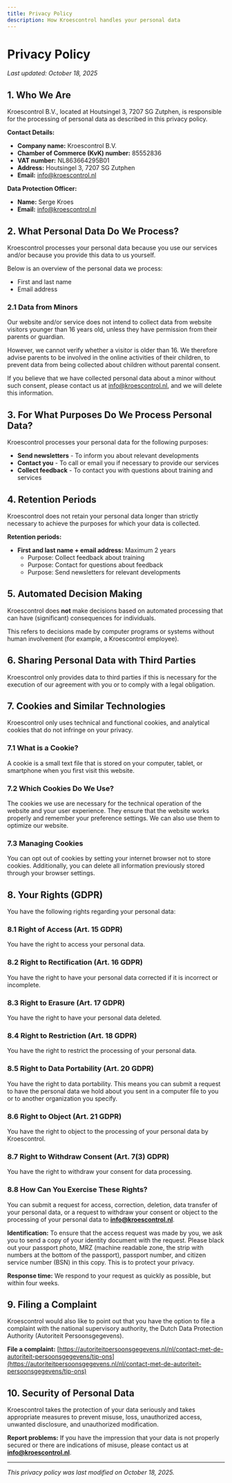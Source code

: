 ```yaml
---
title: Privacy Policy
description: How Kroescontrol handles your personal data
---
```


# Privacy Policy

_Last updated: October 18, 2025_

## 1. Who We Are

Kroescontrol B.V., located at Houtsingel 3, 7207 SG Zutphen, is responsible for the processing of personal data as described in this privacy policy.

**Contact Details:**
- **Company name:** Kroescontrol B.V.
- **Chamber of Commerce (KvK) number:** 85552836
- **VAT number:** NL863664295B01
- **Address:** Houtsingel 3, 7207 SG Zutphen
- **Email:** info@kroescontrol.nl

**Data Protection Officer:**
- **Name:** Serge Kroes
- **Email:** info@kroescontrol.nl

## 2. What Personal Data Do We Process?

Kroescontrol processes your personal data because you use our services and/or because you provide this data to us yourself.

Below is an overview of the personal data we process:

- First and last name
- Email address

### 2.1 Data from Minors

Our website and/or service does not intend to collect data from website visitors younger than 16 years old, unless they have permission from their parents or guardian.

However, we cannot verify whether a visitor is older than 16. We therefore advise parents to be involved in the online activities of their children, to prevent data from being collected about children without parental consent.

If you believe that we have collected personal data about a minor without such consent, please contact us at info@kroescontrol.nl, and we will delete this information.

## 3. For What Purposes Do We Process Personal Data?

Kroescontrol processes your personal data for the following purposes:

- **Send newsletters** - To inform you about relevant developments
- **Contact you** - To call or email you if necessary to provide our services
- **Collect feedback** - To contact you with questions about training and services

## 4. Retention Periods

Kroescontrol does not retain your personal data longer than strictly necessary to achieve the purposes for which your data is collected.

**Retention periods:**
- **First and last name + email address:** Maximum 2 years
  - Purpose: Collect feedback about training
  - Purpose: Contact for questions about feedback
  - Purpose: Send newsletters for relevant developments

## 5. Automated Decision Making

Kroescontrol does **not** make decisions based on automated processing that can have (significant) consequences for individuals.

This refers to decisions made by computer programs or systems without human involvement (for example, a Kroescontrol employee).

## 6. Sharing Personal Data with Third Parties

Kroescontrol only provides data to third parties if this is necessary for the execution of our agreement with you or to comply with a legal obligation.

## 7. Cookies and Similar Technologies

Kroescontrol only uses technical and functional cookies, and analytical cookies that do not infringe on your privacy.

### 7.1 What is a Cookie?

A cookie is a small text file that is stored on your computer, tablet, or smartphone when you first visit this website.

### 7.2 Which Cookies Do We Use?

The cookies we use are necessary for the technical operation of the website and your user experience. They ensure that the website works properly and remember your preference settings. We can also use them to optimize our website.

### 7.3 Managing Cookies

You can opt out of cookies by setting your internet browser not to store cookies. Additionally, you can delete all information previously stored through your browser settings.

## 8. Your Rights (GDPR)

You have the following rights regarding your personal data:

### 8.1 Right of Access (Art. 15 GDPR)
You have the right to access your personal data.

### 8.2 Right to Rectification (Art. 16 GDPR)
You have the right to have your personal data corrected if it is incorrect or incomplete.

### 8.3 Right to Erasure (Art. 17 GDPR)
You have the right to have your personal data deleted.

### 8.4 Right to Restriction (Art. 18 GDPR)
You have the right to restrict the processing of your personal data.

### 8.5 Right to Data Portability (Art. 20 GDPR)
You have the right to data portability. This means you can submit a request to have the personal data we hold about you sent in a computer file to you or to another organization you specify.

### 8.6 Right to Object (Art. 21 GDPR)
You have the right to object to the processing of your personal data by Kroescontrol.

### 8.7 Right to Withdraw Consent (Art. 7(3) GDPR)
You have the right to withdraw your consent for data processing.

### 8.8 How Can You Exercise These Rights?

You can submit a request for access, correction, deletion, data transfer of your personal data, or a request to withdraw your consent or object to the processing of your personal data to **info@kroescontrol.nl**.

**Identification:**
To ensure that the access request was made by you, we ask you to send a copy of your identity document with the request. Please black out your passport photo, MRZ (machine readable zone, the strip with numbers at the bottom of the passport), passport number, and citizen service number (BSN) in this copy. This is to protect your privacy.

**Response time:**
We respond to your request as quickly as possible, but within four weeks.

## 9. Filing a Complaint

Kroescontrol would also like to point out that you have the option to file a complaint with the national supervisory authority, the Dutch Data Protection Authority (Autoriteit Persoonsgegevens).

**File a complaint:**
[https://autoriteitpersoonsgegevens.nl/nl/contact-met-de-autoriteit-persoonsgegevens/tip-ons](https://autoriteitpersoonsgegevens.nl/nl/contact-met-de-autoriteit-persoonsgegevens/tip-ons)

## 10. Security of Personal Data

Kroescontrol takes the protection of your data seriously and takes appropriate measures to prevent misuse, loss, unauthorized access, unwanted disclosure, and unauthorized modification.

**Report problems:**
If you have the impression that your data is not properly secured or there are indications of misuse, please contact us at **info@kroescontrol.nl**.

---

*This privacy policy was last modified on October 18, 2025.*
